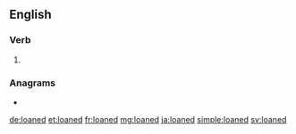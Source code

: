 ==English==

===Verb===
{{head|en|verb form}}

# {{en-past of|loan}}

===Anagrams===
* {{l|en|loaden}}

[[de:loaned]]
[[et:loaned]]
[[fr:loaned]]
[[mg:loaned]]
[[ja:loaned]]
[[simple:loaned]]
[[sv:loaned]]
